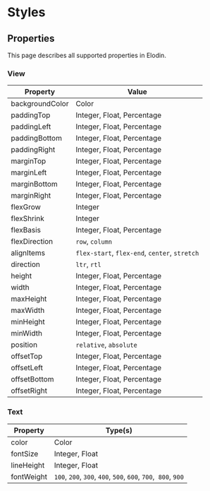 

# Styles

## Properties

This page describes all supported properties in Elodin.

### View

| Property        | Value                                         |
| --------------- | --------------------------------------------- |
| backgroundColor | Color                                         |
| paddingTop      | Integer, Float, Percentage                    |
| paddingLeft     | Integer, Float, Percentage                    |
| paddingBottom   | Integer, Float, Percentage                    |
| paddingRight    | Integer, Float, Percentage                    |
| marginTop       | Integer, Float, Percentage                    |
| marginLeft      | Integer, Float, Percentage                    |
| marginBottom    | Integer, Float, Percentage                    |
| marginRight     | Integer, Float, Percentage                    |
| flexGrow        | Integer                                       |
| flexShrink      | Integer                                       |
| flexBasis       | Integer, Float, Percentage                    |
| flexDirection   | `row`, `column`                               |
| alignItems      | `flex-start`, `flex-end`, `center`, `stretch` |
| direction       | `ltr`, `rtl`                                  |
| height          | Integer, Float, Percentage                    |
| width           | Integer, Float, Percentage                    |
| maxHeight       | Integer, Float, Percentage                    |
| maxWidth        | Integer, Float, Percentage                    |
| minHeight       | Integer, Float, Percentage                    |
| minWidth        | Integer, Float, Percentage                    |
| position        | `relative`, `absolute`                        |
| offsetTop       | Integer, Float, Percentage                    |
| offsetLeft      | Integer, Float, Percentage                    |
| offsetBottom    | Integer, Float, Percentage                    |
| offsetRight     | Integer, Float, Percentage                    |

### Text

| Property   | Type(s)                                                        |
| ---------- | -------------------------------------------------------------- |
| color      | Color                                                          |
| fontSize   | Integer, Float                                                 |
| lineHeight | Integer, Float                                                 |
| fontWeight | `100`, `200`, `300`, `400`, `500`, `600`, `700`,  `800`, `900` |
